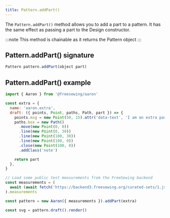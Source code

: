 ```yaml
---
title: Pattern.addPart()
---
```


The `Pattern.addPart()` method allows you to add a part to a pattern.
It has the same effect as passing a part to the Design constructor.

:::note
This method is chainable as it returns the Pattern object
:::

## Pattern.addPart() signature

```js
Pattern pattern.addPart(object part)
```

## Pattern.addPart() example

```js
import { Aaron } from '@freesewing/aaron'

const extra = {
  name: 'aaron.extra',
  draft: ({ points, Point, paths, Path, part }) => {
    points.msg = new Point(50, 15).attr('data-text', 'I am an extra part')
    paths.box = new Path()
      .move(new Point(0, 0))
      .line(new Point(0, 30))
      .line(new Point(100, 30))
      .line(new Point(100, 0))
      .close(new Point(100, 0))
      .addClass('note')

    return part
  },
}

// Load some public test measurements from the FreeSewing backend
const measurements = (
  await (await fetch('https://backend3.freesewing.org/curated-sets/1.json')).json()
).measurements

const pattern = new Aaron({ measurements }).addPart(extra)

const svg = pattern.draft().render()
```

